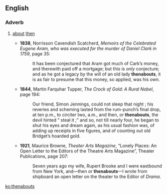 ==English==

===Adverb===
{{en-adv|-}}

# {{context|obsolete}} [[about]] [[then]]
#* '''1838''', Norrisson Cavendish Scatcherd, ''Memoirs of the Celebrated Eugene Aram, who was executed for the murder of Daniel Clark in 1759'', page 35:
#*: It has been conjectured that Aram got much of Cark’s money, and therewith paid off a mortgage; but this is ''only'' conjecture; and as he got a legacy by the will of an old lady '''thenabouts''', it is as fair to presume that this money, so applied, was his own.
#* '''1844''', Martin Farquhar Tupper, ''The Crock of Gold: A Rural Nobel'', page 194:
#*: Our friend, Simon Jennings, could not sleep that night ; his reveries and scheming lasted from the rum-punch’s final drop, at ten p.m., to circiter two, a.m., and then, or '''thenabouts''', the devil hinted “ steal it ;” and so, not till nearly four, he began to shut his eyes and dream again, as his usual fashion was, of adding up receipts in five figures, and of counting out old Bridget’s hoarded gold.
#* '''1921''', Maurice Browne, ''Theater Arts Magazine'', “Lonely Places: An Open Letter to the Editors of the Theatre Arts Magazine”, Theater Publications, page 207:
#*: Seven years ago my wife, Rupert Brooke and I were eastbound from New York, and—then or '''thenabouts'''—I wrote from shipboard an open letter on the theater to the Editor of ''Drama''.

[[ko:thenabouts]]